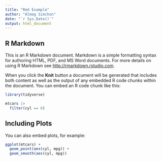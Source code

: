 ---
title: "Rmd Example"
author: "Almog Simchon"
date: "`r Sys.Date()`"
output: html_document
---

## R Markdown 

This is an R Markdown document. Markdown is a simple formatting syntax for authoring HTML, PDF, and MS Word documents. For more details on using R Markdown see <http://rmarkdown.rstudio.com>.

When you click the **Knit** button a document will be generated that includes both content as well as the output of any embedded R code chunks within the document. You can embed an R code chunk like this:

```{r mtcars, warning=FALSE, message=FALSE}
library(tidyverse)

mtcars |> 
  filter(cyl == 6)

```

## Including Plots

You can also embed plots, for example:

```{r plot, warning=FALSE, message=FALSE}
ggplot(mtcars) + 
  geom_point(aes(cyl, mpg)) +
  geom_smooth(aes(cyl, mpg))

```


